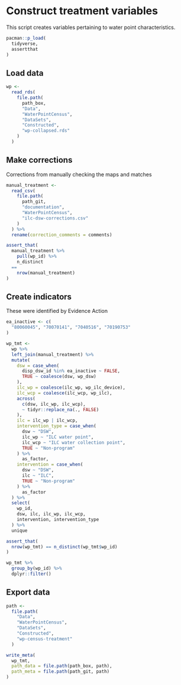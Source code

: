 # Construct treatment variables

This script creates variables pertaining to water point characteristics.

```r
pacman::p_load(
  tidyverse,
  assertthat
)
```

## Load data 

```r
wp <-
  read_rds(
    file.path(
      path_box,
      "Data",
      "WaterPointCensus",
      "DataSets",
      "Constructed",
      "wp-collapsed.rds"
    )
  )
```

## Make corrections

Corrections from manually checking the maps and matches

```r
manual_treatment <-
  read_csv(
    file.path(
      path_git,
      "documentation",
      "WaterPointCensus",
      "ilc-dsw-corrections.csv"
    )
  ) %>%
  rename(correction_comments = comments)

assert_that(
  manual_treatment %>% 
    pull(wp_id) %>%
    n_distinct
  ==
    nrow(manual_treatment)
)
```

## Create indicators

These were identified by Evidence Action

```r
ea_inactive <- c(
  "80060045", "70070141", "7040516", "70190753"
)
```


```r
wp_tmt <-
  wp %>%
  left_join(manual_treatment) %>%
  mutate(
    dsw = case_when(
      disp_dsw_id %in% ea_inactive ~ FALSE,
      TRUE ~ coalesce(dsw, wp_dsw)
    ),
    ilc_wp = coalesce(ilc_wp, wp_ilc_device),
    ilc_wcp = coalesce(ilc_wcp, wp_ilc),
    across(
      c(dsw, ilc_wp, ilc_wcp),
      ~ tidyr::replace_na(., FALSE)
    ),
    ilc = ilc_wp | ilc_wcp,
    intervention_type = case_when(
      dsw ~ "DSW",
      ilc_wp ~ "ILC water point",
      ilc_wcp ~ "ILC water collection point",
      TRUE ~ "Non-program"
    ) %>% 
      as_factor,
    intervention = case_when(
      dsw ~ "DSW",
      ilc ~ "ILC",
      TRUE ~ "Non-program"
    ) %>% 
      as_factor
  ) %>%
  select(
    wp_id,
    dsw, ilc, ilc_wp, ilc_wcp,
    intervention, intervention_type
  ) %>%
  unique
```


```r
assert_that(
  nrow(wp_tmt) == n_distinct(wp_tmt$wp_id)
)
```

```r
wp_tmt %>%
  group_by(wp_id) %>%
  dplyr::filter()
```



## Export data

```r
path <-
  file.path(
    "Data",
    "WaterPointCensus",
    "DataSets",
    "Constructed",
    "wp-census-treatment"
  )

write_meta(
  wp_tmt,
  path_data = file.path(path_box, path),
  path_meta = file.path(path_git, path)
)
```

